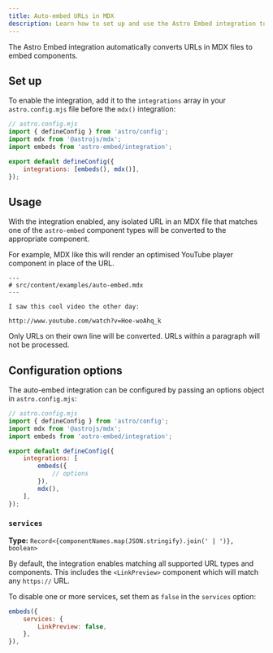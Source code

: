 ```yaml
---
title: Auto-embed URLs in MDX
description: Learn how to set up and use the Astro Embed integration to automatically convert URLs to rich media embeds in your MDX content.
---
```


The Astro Embed integration automatically converts URLs in MDX files to embed components.

## Set up

To enable the integration, add it to the `integrations` array in your `astro.config.mjs` file before the `mdx()` integration:

```js ins={4} ins="embeds()"
// astro.config.mjs
import { defineConfig } from 'astro/config';
import mdx from '@astrojs/mdx';
import embeds from 'astro-embed/integration';

export default defineConfig({
	integrations: [embeds(), mdx()],
});
```

## Usage

With the integration enabled, any isolated URL in an MDX file that matches one of the `astro-embed` component types will be converted to the appropriate component.

For example, MDX like this will render an optimised YouTube player component in place of the URL.

```mdx
---
# src/content/examples/auto-embed.mdx
---

I saw this cool video the other day:

http://www.youtube.com/watch?v=Hoe-woAhq_k
```

Only URLs on their own line will be converted.
URLs within a paragraph will not be processed.

## Configuration options

The auto-embed integration can be configured by passing an options object in `astro.config.mjs`:

```js {8-10}
// astro.config.mjs
import { defineConfig } from 'astro/config';
import mdx from '@astrojs/mdx';
import embeds from 'astro-embed/integration';

export default defineConfig({
	integrations: [
		embeds({
			// options
		}),
		mdx(),
	],
});
```

### `services`


**Type:** <code>Record&lt;{componentNames.map(JSON.stringify).join(' | ')}, boolean&gt;</code>

By default, the integration enables matching all supported URL types and components.
This includes the `<LinkPreview>` component which will match any `https://` URL.

To disable one or more services, set them as `false` in the `services` option:

```js {2-4}
embeds({
	services: {
		LinkPreview: false,
	},
}),
```
